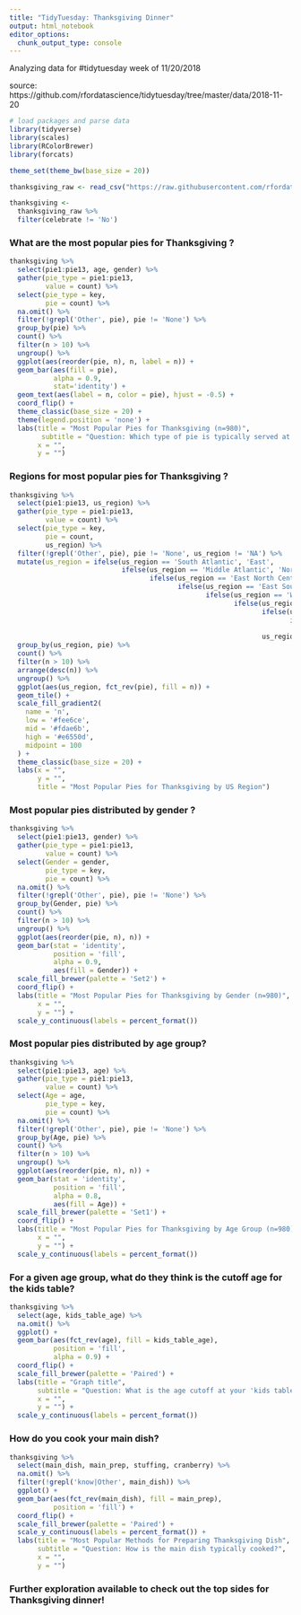 ```yaml
---
title: "TidyTuesday: Thanksgiving Dinner"
output: html_notebook
editor_options: 
  chunk_output_type: console
---
```


Analyzing data for #tidytuesday week of 11/20/2018

source: https://github.com/rfordatascience/tidytuesday/tree/master/data/2018-11-20

```r
# load packages and parse data
library(tidyverse)
library(scales)
library(RColorBrewer)
library(forcats)

theme_set(theme_bw(base_size = 20))

thanksgiving_raw <- read_csv("https://raw.githubusercontent.com/rfordatascience/tidytuesday/master/data/2018-11-20/thanksgiving_meals.csv")

thanksgiving <- 
  thanksgiving_raw %>%
  filter(celebrate != 'No')
```


### What are the most popular pies for Thanksgiving ?
```r
thanksgiving %>%
  select(pie1:pie13, age, gender) %>%
  gather(pie_type = pie1:pie13, 
         value = count) %>%
  select(pie_type = key, 
         pie = count) %>%
  na.omit() %>%
  filter(!grepl('Other', pie), pie != 'None') %>% 
  group_by(pie) %>%
  count() %>% 
  filter(n > 10) %>%
  ungroup() %>%
  ggplot(aes(reorder(pie, n), n, label = n)) +
  geom_bar(aes(fill = pie),
           alpha = 0.9,
           stat='identity') +
  geom_text(aes(label = n, color = pie), hjust = -0.5) +
  coord_flip() +
  theme_classic(base_size = 20) + 
  theme(legend.position = 'none') +
  labs(title = "Most Popular Pies for Thanksgiving (n=980)",
        subtitle = "Question: Which type of pie is typically served at your Thanksgiving dinner? Please select all that apply",
       x = "",
       y = "")
```

### Regions for most popular pies for Thanksgiving ?
```r
thanksgiving %>%
  select(pie1:pie13, us_region) %>%
  gather(pie_type = pie1:pie13, 
         value = count) %>%
  select(pie_type = key, 
         pie = count,
         us_region) %>%
  filter(!grepl('Other', pie), pie != 'None', us_region != 'NA') %>% 
  mutate(us_region = ifelse(us_region == 'South Atlantic', 'East', 
                            ifelse(us_region == 'Middle Atlantic', 'North East', 
                                   ifelse(us_region == 'East North Central', 'Midwest',
                                          ifelse(us_region == 'East South Central', 'South',
                                                 ifelse(us_region == 'West North Central', 'Midwest',
                                                        ifelse(us_region == 'West South Central', 'South',
                                                               ifelse(us_region == 'New England', 'North East',
                                                                      ifelse(us_region == 'Pacific', 'West', 
                                                                             ifelse(us_region == 'Mountain', 'Midwest',
                                                               us_region)))))))))) %>%
  group_by(us_region, pie) %>%
  count() %>%
  filter(n > 10) %>%
  arrange(desc(n)) %>%
  ungroup() %>%
  ggplot(aes(us_region, fct_rev(pie), fill = n)) + 
  geom_tile() +
  scale_fill_gradient2(
    name = 'n',
    low = '#fee6ce',
    mid = '#fdae6b',
    high = '#e6550d',
    midpoint = 100
  ) +
  theme_classic(base_size = 20) + 
  labs(x = "",
       y = "",
       title = "Most Popular Pies for Thanksgiving by US Region")
```


### Most popular pies distributed by gender ?
```r
thanksgiving %>%
  select(pie1:pie13, gender) %>%
  gather(pie_type = pie1:pie13, 
         value = count) %>%
  select(Gender = gender, 
         pie_type = key,
         pie = count) %>%
  na.omit() %>%
  filter(!grepl('Other', pie), pie != 'None') %>% 
  group_by(Gender, pie) %>%
  count() %>%
  filter(n > 10) %>%
  ungroup() %>%
  ggplot(aes(reorder(pie, n), n)) +
  geom_bar(stat = 'identity',
           position = 'fill',
           alpha = 0.9,
           aes(fill = Gender)) + 
  scale_fill_brewer(palette = 'Set2') +
  coord_flip() +
  labs(title = "Most Popular Pies for Thanksgiving by Gender (n=980)",
       x = "", 
       y = "") +
  scale_y_continuous(labels = percent_format()) 
```

### Most popular pies distributed by age group?
```r
thanksgiving %>%
  select(pie1:pie13, age) %>%
  gather(pie_type = pie1:pie13, 
         value = count) %>%
  select(Age = age, 
         pie_type = key,
         pie = count) %>%
  na.omit() %>%
  filter(!grepl('Other', pie), pie != 'None') %>% 
  group_by(Age, pie) %>%
  count() %>%
  filter(n > 10) %>%
  ungroup() %>%
  ggplot(aes(reorder(pie, n), n)) +
  geom_bar(stat = 'identity',
           position = 'fill',
           alpha = 0.8,
           aes(fill = Age)) + 
  scale_fill_brewer(palette = 'Set1') +
  coord_flip() +
  labs(title = "Most Popular Pies for Thanksgiving by Age Group (n=980)",
       x = "",
       y = "") +
  scale_y_continuous(labels = percent_format())
```




### For a given age group, what do they think is the cutoff age for the kids table?
```r
thanksgiving %>%
  select(age, kids_table_age) %>%
  na.omit() %>%
  ggplot() +
  geom_bar(aes(fct_rev(age), fill = kids_table_age), 
           position = 'fill',
           alpha = 0.9) +
  coord_flip() +
  scale_fill_brewer(palette = 'Paired') +
  labs(title = "Graph title",
       subtitle = "Question: What is the age cutoff at your 'kids table' at Thanksgiving?",
       x = "",
       y = "") +
  scale_y_continuous(labels = percent_format())
```

### How do you cook your main dish?
```r
thanksgiving %>%
  select(main_dish, main_prep, stuffing, cranberry) %>%
  na.omit() %>%
  filter(!grepl('know|Other', main_dish)) %>%
  ggplot() + 
  geom_bar(aes(fct_rev(main_dish), fill = main_prep), 
           position = 'fill') + 
  coord_flip() + 
  scale_fill_brewer(palette = 'Paired') +
  scale_y_continuous(labels = percent_format()) +
  labs(title = "Most Popular Methods for Preparing Thanksgiving Dish",
       subtitle = "Question: How is the main dish typically cooked?",
       x = "",
       y = "")
```

### Further exploration available to check out the top sides for Thanksgiving dinner!
```r

```


